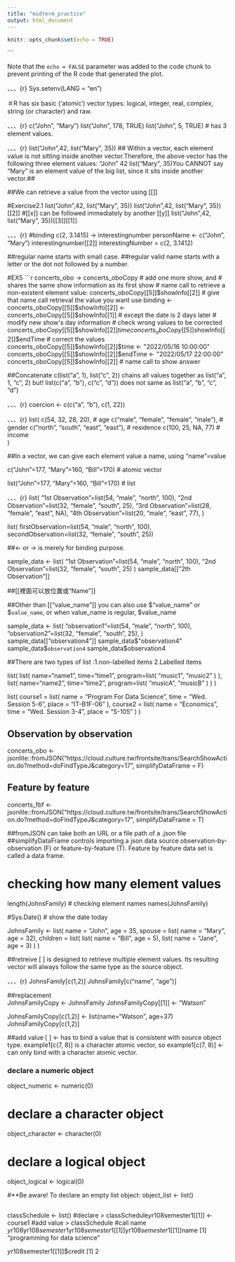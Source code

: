 ```yaml
---
title: "midterm_practice"
output: html_document
---
```


```r
knitr::opts_chunk$set(echo = TRUE)
```



```

Note that the `echo = FALSE` parameter was added to the code chunk to prevent printing of the R code that generated the plot.



、、、{r}
Sys.setenv(LANG = "en")

＃R has six basic ('atomic') vector types: logical, integer, real, complex, string (or character) and raw.

、、、{r}
c("John", "Mary")
list("John", 178, TRUE)
list("John", 5, TRUE) # has 3 element values.


、、、{r}
list("John",42, list("Mary", 35)) 
## Within a vector, each element value is not sitting inside another vector.Therefore, the above vector has the following three element values: 
"John"
42
list("Mary", 35)You CANNOT say "Mary" is an element value of the big list, since it sits inside another vector.##

##We can retrieve a value from the vector using [[]]

#Exercise2.1 list("John",42, list("Mary", 35)) 
list("John",42, list("Mary", 35))[[2]]
#[[x]] can be followed immediately by another [[y]]
list("John",42, list("Mary", 35))[[3]][[1]]

、、、{r}
#binding
c(2, 3.1415) -> interestingnumber
personName <- c("John", "Mary")
interestingnumber[[2]]
interestingNumber = c(2, 3.1412)

##regular name starts with small case.
##regular valid name starts with a letter or the dot not followed by a number.



#EX5
```r
concerts_obo -> concerts_oboCopy
# add one more show, and
# shares the same show information as its first show
# name call to retrieve a non-existent element value: concerts_oboCopy[[5]]$showInfo[[2]]
# give that name call retrieval the value you want use binding <- 
concerts_oboCopy[[5]]$showInfo[[2]] <- 
  concerts_oboCopy[[5]]$showInfo[[1]]
# except the date is 2 days later
#  modify new show's day information
# check wrong values to be corrected
concerts_oboCopy[[5]]$showInfo[[2]]$time 
concerts_oboCopy[[5]]$showInfo[[2]]$endTime  
# correct the values
concerts_oboCopy[[5]]$showInfo[[2]]$time <-
  "2022/05/16 10:00:00" 
concerts_oboCopy[[5]]$showInfo[[2]]$endTime <-
  "2022/05/17 22:00:00"
concerts_oboCopy[[5]]$showInfo[[2]] # name call to show answer



##Concatenate
c(list("a", 1), list("c", 2)) chains all values together as list("a", 1, "c", 2) 
but! list(c("a", "b"), c("c", "d")) does not same as list("a", "b", "c", "d")



、、、{r}
coercion <- c(c("a", "b"), c(1, 22))


、、、{r}
list(
  c(54, 32, 28, 20), # age
  c("male", "female", "female", "male"), # gender
  c("north", "south", "east", "east"), # residence
  c(100, 25, NA, 77) # income  
)


##In a vector, we can give each element value a name, using "name"=value

c("John"=177, "Mary"=160, "Bill"=170)   # atomic vector

list("John"=177, "Mary"=160, "Bill"=170)   # list

、、、{r}
list(
  "1st Observation"=list(54, "male", "north", 100), 
  "2nd Observation"=list(32, "female", "south", 25), 
  "3rd Observation"=list(28, "female", "east", NA), 
  "4th Observation"=list(20, "male", "east", 77), 
)

list(
  firstObservation=list(54, "male", "north", 100), 
  secondObservation=list(32, "female", "south", 25))
  
##<- or -> is merely for binding purpose.


sample_data <- 
  list(
    "1st Observation"=list(54, "male", "north", 100), 
    "2nd Observation"=list(32, "female", "south", 25)
  )
sample_data[["2th Observation"]]

##[[裡面可以放位置或“Name”]]

##Other than [["value_name"]] you can also use $"value_name" or $``value_name``, or when value_name is regular, $value_name

sample_data <- list(
  "observation1"=list(54, "male", "north", 100), 
  "observation2"=list(32, "female", "south", 25),
)
sample_data[["observation4"]]
sample_data$"observation4"
sample_data$`observation4`
sample_data$observation4


##There are two types of list :1.non-labelled items 2.Labelled items

list(
  list(
    name="name1",
    time="time1",
    program=list(
      "music1",
      "music2"
    )
  ),
  list(
    name="name2",
    time="time2",
    program=list(
      "musicA",
      "musicB"
    )
  )
)



list(
  course1 = list(
    name = "Program For Data Science",
    time = "Wed. Session 5-6",
    place = "IT-B1F-06"
  ),
  course2 = list(
    name = "Economics",
    time = "Wed. Session 3-4",
    place = "S-105"
  )
)


## Observation by observation
concerts_obo <-
  jsonlite::fromJSON("https://cloud.culture.tw/frontsite/trans/SearchShowAction.do?method=doFindTypeJ&category=17", simplifyDataFrame = F)

## Feature by feature
concerts_fbf <-
  jsonlite::fromJSON("https://cloud.culture.tw/frontsite/trans/SearchShowAction.do?method=doFindTypeJ&category=17", simplifyDataFrame = T)
  
  
##fromJSON can take both an URL or a file path of a .json file
##simplifyDataFrame controls importing a json data source observation-by-observation (F) or feature-by-feature (T).
Feature by feature data set is called a data frame.


# checking how many element values
length(JohnsFamily)
# checking element names
names(JohnsFamily)


#Sys.Date() # show the date today


JohnsFamily <-
     list(
         name = "John", 
         age = 35,
         spouse = list(
             name = "Mary", 
             age = 32),
         children = list(
             list(
                 name = "Bill", 
                 age = 5),
             list(
                 name = "Jane", 
                 age = 3)
         )
     )
     
##retreive
[ ] is designed to retrieve multiple element values. Its resulting vector will always follow the same type as the source object.

、、、{r}
JohnsFamily[c(1,2)]
JohnsFamily[c("name", "age")]
     
##replacement    
JohnsFamilyCopy <- JohnsFamily
JohnsFamilyCopy[[1]] <- "Watson" 

JohnsFamilyCopy[c(1,2)] <- 
  list(name="Watson", age=37) 
JohnsFamilyCopy[c(1,2)]


##add value 
[ ] <- has to bind a value that is consistent with source object type. example1[c(7, 8)] is a character atomic vector, so example1[c(7, 8)] <- can only bind with a character atomic vector.


### declare a numeric object
object_numeric <- numeric(0)

# declare a character object
object_character <- character(0)

# declare a logical object 
object_logical <- logical(0)

#**Be aware! To declare an empty list object:
object_list <- list()



##
classSchedule <- list()  #declare
> classSchedule$yr108$semester1[[1]] <- course1 #add value
> classSchedule #call name
$yr108
$yr108$semester1
$yr108$semester1[[1]]
$yr108$semester1[[1]]$name
[1] "programming for data science"

$yr108$semester1[[1]]$credit
[1] 2
